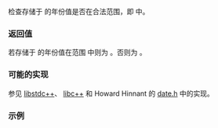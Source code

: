 {{cpp/chrono/year/title|1=ok}}
{{cpp/chrono/year/navbar}}
{{ddcl|since=c++20|1=
constexpr bool ok() const noexcept;
}}

检查存储于 {{c|*this}} 的年份值是否在合法范围，即 {{closed range|-32767|32767}} 中。

=== 返回值 ===
若存储于 {{c|*this}} 的年份值在范围 {{closed range|-32767|32767}} 中则为 {{c|true}} 。否则为 {{c|false}} 。

===可能的实现===
参见
[https://github.com/gcc-mirror/gcc/blob/919858077f4b768c8472f29b977edf0aa6e0f1e5/libstdc%2B%2B-v3/include/std/chrono#L1606 libstdc++]、
[https://github.com/llvm-mirror/libcxx/blob/78d6a7767ed57b50122a161b91f59f19c9bd0d19/include/chrono#L1832 libc++] 和 Howard Hinnant 的
[https://github.com/HowardHinnant/date/blob/0b72599bd43f72d8935e507e25e4f0063f9bb34e/include/date/date.h#L1630 date.h] 中的实现。
{{eq fun
|1=
class Year
{
    short year_;   // 仅用于阐释

public:

    bool ok() const noexcept { return year_ != std::numeric_limits&lt;short&gt;::min(); }

    /*...*/
};
}}

===示例===
{{example
|code=
#include &lt;chrono&gt;
#include &lt;iomanip&gt;
#include &lt;iostream&gt;
 
int main()
{
    std::cout &lt;&lt; "输入年份 │ 内部值 │ ok()\n" &lt;&lt; std::boolalpha;

    for (const int i : {2020, 0x8000, 0x8001, 0xFFFF, 0x18000})
    {
        const std::chrono::year y{i};
        std::cout &lt;&lt; std::setw(7) &lt;&lt; i &lt;&lt; " │ "
                  &lt;&lt; std::setw(6) &lt;&lt; static_cast&lt;int&gt;(y) &lt;&lt; " │ "
                  &lt;&lt; y.ok() &lt;&lt; '\n';
    }
}
|p=true &lt;!-- out of range values are not specified --&gt;
|output=
输入年份 │  内部值 │ ok()
   2020 │   2020 │ true
  32768 │ -32768 │ false
  32769 │ -32767 │ true
  65535 │     -1 │ true
  98304 │ -32768 │ false
}}

{{langlinks|en|es|ja|ru}}